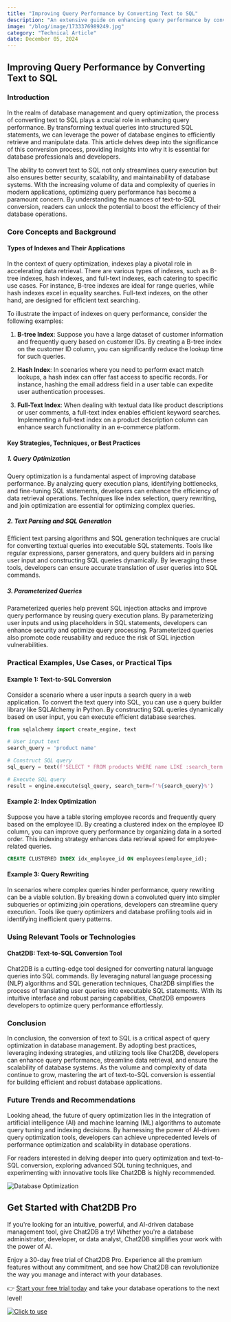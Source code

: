 ```yaml
---
title: "Improving Query Performance by Converting Text to SQL"
description: "An extensive guide on enhancing query performance by converting text to SQL, exploring various strategies, techniques, and tools."
image: "/blog/image/1733376989249.jpg"
category: "Technical Article"
date: December 05, 2024
---
```


## Improving Query Performance by Converting Text to SQL

### Introduction

In the realm of database management and query optimization, the process of converting text to SQL plays a crucial role in enhancing query performance. By transforming textual queries into structured SQL statements, we can leverage the power of database engines to efficiently retrieve and manipulate data. This article delves deep into the significance of this conversion process, providing insights into why it is essential for database professionals and developers.

The ability to convert text to SQL not only streamlines query execution but also ensures better security, scalability, and maintainability of database systems. With the increasing volume of data and complexity of queries in modern applications, optimizing query performance has become a paramount concern. By understanding the nuances of text-to-SQL conversion, readers can unlock the potential to boost the efficiency of their database operations.

### Core Concepts and Background

#### Types of Indexes and Their Applications

In the context of query optimization, indexes play a pivotal role in accelerating data retrieval. There are various types of indexes, such as B-tree indexes, hash indexes, and full-text indexes, each catering to specific use cases. For instance, B-tree indexes are ideal for range queries, while hash indexes excel in equality searches. Full-text indexes, on the other hand, are designed for efficient text searching.

To illustrate the impact of indexes on query performance, consider the following examples:

1. **B-tree Index**: Suppose you have a large dataset of customer information and frequently query based on customer IDs. By creating a B-tree index on the customer ID column, you can significantly reduce the lookup time for such queries.

2. **Hash Index**: In scenarios where you need to perform exact match lookups, a hash index can offer fast access to specific records. For instance, hashing the email address field in a user table can expedite user authentication processes.

3. **Full-Text Index**: When dealing with textual data like product descriptions or user comments, a full-text index enables efficient keyword searches. Implementing a full-text index on a product description column can enhance search functionality in an e-commerce platform.

#### Key Strategies, Techniques, or Best Practices

##### 1. Query Optimization

Query optimization is a fundamental aspect of improving database performance. By analyzing query execution plans, identifying bottlenecks, and fine-tuning SQL statements, developers can enhance the efficiency of data retrieval operations. Techniques like index selection, query rewriting, and join optimization are essential for optimizing complex queries.

##### 2. Text Parsing and SQL Generation

Efficient text parsing algorithms and SQL generation techniques are crucial for converting textual queries into executable SQL statements. Tools like regular expressions, parser generators, and query builders aid in parsing user input and constructing SQL queries dynamically. By leveraging these tools, developers can ensure accurate translation of user queries into SQL commands.

##### 3. Parameterized Queries

Parameterized queries help prevent SQL injection attacks and improve query performance by reusing query execution plans. By parameterizing user inputs and using placeholders in SQL statements, developers can enhance security and optimize query processing. Parameterized queries also promote code reusability and reduce the risk of SQL injection vulnerabilities.

### Practical Examples, Use Cases, or Practical Tips

#### Example 1: Text-to-SQL Conversion

Consider a scenario where a user inputs a search query in a web application. To convert the text query into SQL, you can use a query builder library like SQLAlchemy in Python. By constructing SQL queries dynamically based on user input, you can execute efficient database searches.

```python
from sqlalchemy import create_engine, text

# User input text
search_query = 'product name'

# Construct SQL query
sql_query = text(f'SELECT * FROM products WHERE name LIKE :search_term')

# Execute SQL query
result = engine.execute(sql_query, search_term=f'%{search_query}%')
```

#### Example 2: Index Optimization

Suppose you have a table storing employee records and frequently query based on the employee ID. By creating a clustered index on the employee ID column, you can improve query performance by organizing data in a sorted order. This indexing strategy enhances data retrieval speed for employee-related queries.

```sql
CREATE CLUSTERED INDEX idx_employee_id ON employees(employee_id);
```

#### Example 3: Query Rewriting

In scenarios where complex queries hinder performance, query rewriting can be a viable solution. By breaking down a convoluted query into simpler subqueries or optimizing join operations, developers can streamline query execution. Tools like query optimizers and database profiling tools aid in identifying inefficient query patterns.

### Using Relevant Tools or Technologies

#### Chat2DB: Text-to-SQL Conversion Tool

Chat2DB is a cutting-edge tool designed for converting natural language queries into SQL commands. By leveraging natural language processing (NLP) algorithms and SQL generation techniques, Chat2DB simplifies the process of translating user queries into executable SQL statements. With its intuitive interface and robust parsing capabilities, Chat2DB empowers developers to optimize query performance effortlessly.

### Conclusion

In conclusion, the conversion of text to SQL is a critical aspect of query optimization in database management. By adopting best practices, leveraging indexing strategies, and utilizing tools like Chat2DB, developers can enhance query performance, streamline data retrieval, and ensure the scalability of database systems. As the volume and complexity of data continue to grow, mastering the art of text-to-SQL conversion is essential for building efficient and robust database applications.

### Future Trends and Recommendations

Looking ahead, the future of query optimization lies in the integration of artificial intelligence (AI) and machine learning (ML) algorithms to automate query tuning and indexing decisions. By harnessing the power of AI-driven query optimization tools, developers can achieve unprecedented levels of performance optimization and scalability in database operations.

For readers interested in delving deeper into query optimization and text-to-SQL conversion, exploring advanced SQL tuning techniques, and experimenting with innovative tools like Chat2DB is highly recommended.

![Database Optimization](https://example.com/database-optimization.jpg)

## Get Started with Chat2DB Pro

If you're looking for an intuitive, powerful, and AI-driven database management tool, give Chat2DB a try! Whether you're a database administrator, developer, or data analyst, Chat2DB simplifies your work with the power of AI.

Enjoy a 30-day free trial of Chat2DB Pro. Experience all the premium features without any commitment, and see how Chat2DB can revolutionize the way you manage and interact with your databases.

👉 [Start your free trial today](https://chat2db.ai/pricing) and take your database operations to the next level!


[![Click to use](/image/blog/bg/chat2db.jpg)](https://chat2db.ai)
